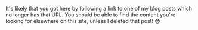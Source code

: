  It's likely that you got here by following a link to one of my blog posts which no longer has that URL. You should be able to find the content you're looking for elsewhere on this site, unless I deleted that post! 😳
